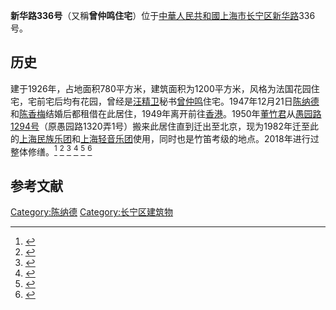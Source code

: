 '''新华路336号'''（又稱'''曾仲鸣住宅'''）位于[[中華人民共和國|中華人民共和國]][[上海市|上海市]][[长宁区|长宁区]][[新华路|新华路]]336号。

==历史==
建于1926年，占地面积780平方米，建筑面积为1200平方米，风格为法国花园住宅，宅前宅后均有花园，曾经是[[汪精卫|汪精卫]]秘书[[曾仲鸣|曾仲鸣]]住宅。1947年12月21日[[陈纳德|陈纳德]]和[[陈香梅|陈香梅]]结婚后都租借在此居住，1949年离开前往[[香港|香港]]。1950年[[董竹君|董竹君]]从[[愚园路1294号|愚园路1294号]]（原愚园路1320弄1号）搬来此居住直到迁出至北京，现为1982年迁至此的[[上海民族乐团|上海民族乐团]]和[[上海轻音乐团|上海轻音乐团]]使用，同时也是竹笛考级的地点。2018年进行过整体修缮。<ref>{{cite web|url=https://m.sohu.com/n/470332803/|title=长宁这位“上海闺秀”被称为“花园马路第一条”，你知道她在哪吗？-新闻频道-手机搜狐|website=m.sohu.com}}</ref>
<ref>{{cite web|url=https://k.sina.cn/article_1914880192_7222c0c002000kklp.html|title=市民请进排练厅，作曲家现场讲故事，“海上乐谈”让当代民乐融入生活|first=|last=sina_mobile|date=2019-05-24|website=k.sina.cn}}</ref>
<ref>{{cite web|url=https://www.thepaper.cn/newsDetail_forward_7547898|title=新华路，95岁的“上海第一花园马路”_湃客_澎湃新闻-The Paper|website=www.thepaper.cn}}</ref>
<ref>{{cite web|url=http://www.taigush.com/display.asp?id=702|title=新华路336号修缮工程|website=www.taigush.com|access-date=2020-09-27|archive-date=2018-08-19|archive-url=https://web.archive.org/web/20180819163011/http://taigush.com/display.asp?id=702|dead-url=no}}</ref>
<ref>{{cite web|url=http://wgj.sh.gov.cn/node2/node345/node703/node717/node726/userobject1ai68619.html|title=上海音乐家协会|website=wgj.sh.gov.cn}}</ref>
<ref>{{cite web|url=http://mp.163.com/article/FEVQH7FD0514C79Q.html|title=藤井树、 汤惟杰明天带你漫游“上海第一花园马路”——新华路-藤井树-上海-长宁区-上海影城-新华路_网易订阅|website=mp.163.com}}</ref>

==参考文献==
{{reflist}}

[[Category:陈纳德|Category:陈纳德]]
[[Category:长宁区建筑物|Category:长宁区建筑物]]